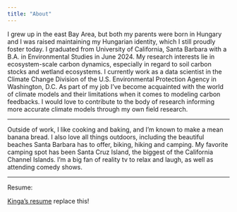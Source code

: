 ```yaml
---
title: "About"
---
```


I grew up in the east Bay Area, but both my parents were born in Hungary and I was raised maintaining my Hungarian identity, which I still proudly foster today. I graduated from University of California, Santa Barbara with a B.A. in Environmental Studies in June 2024. My research interests lie in ecosystem-scale carbon dynamics, especially in regard to soil carbon stocks and wetland ecosystems. I currently work as a data scientist in the Climate Change Division of the U.S. Environmental Protection Agency in Washington, D.C. As part of my job I've become acquainted with the world of climate models and their limitations when it comes to modeling carbon feedbacks. I would love to contribute to the body of research informing more accurate climate models through my own field research.

------------------------------------------------------------------------

Outside of work, I like cooking and baking, and I'm known to make a mean banana bread. I also love all things outdoors, including the beautiful beaches Santa Barbara has to offer, biking, hiking and camping. My favorite camping spot has been Santa Cruz Island, the biggest of the California Channel Islands. I'm a big fan of reality tv to relax and laugh, as well as attending comedy shows.

------------------------------------------------------------------------

Resume:

[Kinga's resume](resume.pdf) replace this!
